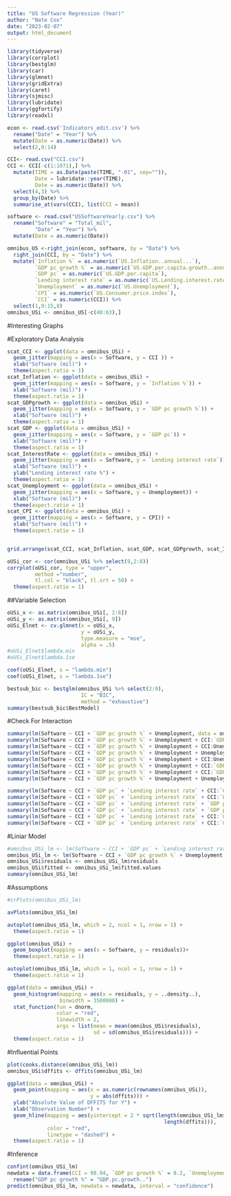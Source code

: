```yaml
---
title: "US Software Regression (Year)"
author: "Nate Cox"
date: "2023-02-07"
output: html_document
---
```


```r
library(tidyverse)
library(corrplot)  
library(bestglm)  
library(car) 
library(glmnet)
library(gridExtra)
library(caret)
library(sjmisc)
library(lubridate)
library(ggfortify)
library(readxl)
```

```r
econ <- read.csv('Indicators_edit.csv') %>%
  rename("Date" = "Year") %>%
  mutate(Date = as.numeric(Date)) %>%
  select(2,9:14)

CCI<- read.csv("CCI.csv") 
CCI <- CCI[-c(1:1071),] %>%
  mutate(TIME = as.Date(paste(TIME, "-01", sep="")),
         Date = lubridate::year(TIME),
         Date = as.numeric(Date)) %>%
  select(4,3) %>%
  group_by(Date) %>%
  summarise_at(vars(CCI), list(CCI = mean))

software <- read.csv("USSoftwareYearly.csv") %>%
  rename("Software" = "Total_mil",
         "Date" = "Year") %>%
  mutate(Date = as.numeric(Date))

omnibus_US <-right_join(econ, software, by = "Date") %>%
  right_join(CCI, by = "Date") %>%
  mutate(`Inflation %` = as.numeric(`US.Inflation..annual...`),
         `GDP pc growth %` = as.numeric(`US.GDP.per.capita.growth..annual...`),
         `GDP pc` = as.numeric(`US.GDP.per.capita`),
         `Lending interest rate` = as.numeric(`US.Lending.interest.rate....`),
         `Unemployment` = as.numeric(`US.Unemployment`),
         `CPI` = as.numeric(`US.Consumer.price.index`),
         `CCI` = as.numeric(CCI)) %>%
  select(1,9:15,8)
omnibus_USi <- omnibus_US[-c(40:63),]
```
#Interesting Graphs

#Exploratory Data Analysis


```r
scat_CCI <- ggplot(data = omnibus_USi) +
  geom_jitter(mapping = aes(x = Software, y = CCI )) +
  xlab("Software (mil)") +
  theme(aspect.ratio = 1)
scat_Inflation <- ggplot(data = omnibus_USi) +
  geom_jitter(mapping = aes(x = Software, y = `Inflation %`)) +
  xlab("Software (mil)") +
  theme(aspect.ratio = 1)
scat_GDPgrowth <- ggplot(data = omnibus_USi) +
  geom_jitter(mapping = aes(x = Software, y = `GDP pc growth %`)) +
  xlab("Software (mil)") +
  theme(aspect.ratio = 1)
scat_GDP <- ggplot(data = omnibus_USi) +
  geom_jitter(mapping = aes(x = Software, y = `GDP pc`)) +
  xlab("Software (mil)") +
  theme(aspect.ratio = 1)
scat_InterestRate <- ggplot(data = omnibus_USi) +
  geom_jitter(mapping = aes(x = Software, y = `Lending interest rate`)) +
  xlab("Software (mil)") +
  ylab("Lending interest rate %") +
  theme(aspect.ratio = 1)
scat_Unemployment <- ggplot(data = omnibus_USi) +
  geom_jitter(mapping = aes(x = Software, y = Unemployment)) +
  xlab("Software (mil)") +
  theme(aspect.ratio = 1)
scat_CPI <- ggplot(data = omnibus_USi) +
  geom_jitter(mapping = aes(x = Software, y = CPI)) +
  xlab("Software (mil)") +
  theme(aspect.ratio = 1)


grid.arrange(scat_CCI, scat_Inflation, scat_GDP, scat_GDPgrowth, scat_InterestRate, scat_Unemployment, scat_CPI, ncol =3)
```

```r
oUSi_cor <- cor(omnibus_USi %>% select(9,2:8))
corrplot(oUSi_cor, type = "upper",
         method ="number",
         tl.col = "black", tl.srt = 50) +
  theme(aspect.ratio = 1)
```

##Variable Selection

```r
oUSi_x <- as.matrix(omnibus_USi[, 2:8])
oUSi_y <- as.matrix(omnibus_USi[, 9])
oUSi_Elnet <- cv.glmnet(x = oUSi_x,
                        y = oUSi_y, 
                        type.measure = "mse", 
                        alpha = .5)  
#oUSi_Elnet$lambda.min
#oUSi_Elnet$lambda.1se

coef(oUSi_Elnet, s = "lambda.min")
coef(oUSi_Elnet, s = "lambda.1se")

bestsub_bic <- bestglm(omnibus_USi %>% select(2:9),
                        IC = "BIC",
                        method = "exhaustive")
summary(bestsub_bic$BestModel)
```

#Check For Interaction

```r
summary(lm(Software ~ CCI + `GDP pc growth %` + Unemployment, data = omnibus_USi))
summary(lm(Software ~ CCI + `GDP pc growth %` + Unemployment + CCI:`GDP pc growth %`, data = omnibus_USi))
summary(lm(Software ~ CCI + `GDP pc growth %` + Unemployment + CCI:Unemployment, data = omnibus_USi))
summary(lm(Software ~ CCI + `GDP pc growth %` + Unemployment + Unemployment:`GDP pc growth %`, data = omnibus_USi))
summary(lm(Software ~ CCI + `GDP pc growth %` + Unemployment + CCI:Unemployment:`GDP pc growth %`, data = omnibus_USi))
summary(lm(Software ~ CCI + `GDP pc growth %` + Unemployment + CCI:`GDP pc growth %` + CCI:Unemployment, data = omnibus_USi))
summary(lm(Software ~ CCI + `GDP pc growth %` + Unemployment + CCI:`GDP pc growth %` + Unemployment:`GDP pc growth %`, data = omnibus_USi))
summary(lm(Software ~ CCI + `GDP pc growth %` + Unemployment + Unemployment:`GDP pc growth %` + CCI:Unemployment, data = omnibus_USi))

summary(lm(Software ~ CCI + `GDP pc` + `Lending interest rate` + CCI:`GDP pc`, data = omnibus_USi))
summary(lm(Software ~ CCI + `GDP pc` + `Lending interest rate` + CCI:`Lending interest rate`, data = omnibus_USi))
summary(lm(Software ~ CCI + `GDP pc` + `Lending interest rate` + `GDP pc`:`Lending interest rate`, data = omnibus_USi))
summary(lm(Software ~ CCI + `GDP pc` + `Lending interest rate` + `GDP pc`:`Lending interest rate` + CCI:`GDP pc`, data = omnibus_USi))
summary(lm(Software ~ CCI + `GDP pc` + `Lending interest rate` + CCI:`GDP pc`:`Lending interest rate`, data = omnibus_USi))
summary(lm(Software ~ CCI + `GDP pc` + `Lending interest rate` + CCI:`GDP pc` + CCI:`GDP pc`:`Lending interest rate`, data = omnibus_USi))
```

#Liniar Model

```r
#omnibus_USi_lm <- lm(Software ~ CCI + `GDP pc` + `Lending interest rate` + CCI:`GDP pc`, data = omnibus_USi)
omnibus_USi_lm <- lm(Software ~ CCI + `GDP pc growth %` + Unemployment + Unemployment:`GDP pc growth %` + CCI:Unemployment, data = omnibus_USi)
omnibus_USi$residuals <- omnibus_USi_lm$residuals
omnibus_USi$fitted <- omnibus_USi_lm$fitted.values
summary(omnibus_USi_lm)
```

#Assumptions

```r
#crPlots(omnibus_USi_lm)

avPlots(omnibus_USi_lm)

autoplot(omnibus_USi_lm, which = 2, ncol = 1, nrow = 1) + 
  theme(aspect.ratio = 1)

ggplot(omnibus_USi) + 
  geom_boxplot(mapping = aes(x = Software, y = residuals))+ 
  theme(aspect.ratio = 1)

autoplot(omnibus_USi_lm, which = 1, ncol = 1, nrow = 1) +
  theme(aspect.ratio = 1)

ggplot(data = omnibus_USi) + 
  geom_histogram(mapping = aes(x = residuals, y = ..density..), 
                 binwidth = 3500000) +
  stat_function(fun = dnorm, 
                color = "red", 
                linewidth = 2,
                args = list(mean = mean(omnibus_USi$residuals), 
                            sd = sd(omnibus_USi$residuals))) +
  theme(aspect.ratio = 1)
```

#Influential Points

```r
plot(cooks.distance(omnibus_USi_lm))
omnibus_USi$dffits <- dffits(omnibus_USi_lm)

ggplot(data = omnibus_USi) + 
  geom_point(mapping = aes(x = as.numeric(rownames(omnibus_USi)), 
                           y = abs(dffits))) +
  ylab("Absolute Value of DFFITS for Y") +
  xlab("Observation Number") +
  geom_hline(mapping = aes(yintercept = 2 * sqrt(length(omnibus_USi_lm$coefficients) /
                                                   length(dffits))),
             color = "red", 
             linetype = "dashed") +
  theme(aspect.ratio = 1)
```

#Inference

```r
confint(omnibus_USi_lm)
newdata = data.frame(CCI = 98.94, `GDP pc growth %` = 0.2, `Unemployment`= 4.6)%>%
  rename("GDP pc growth %" = "GDP.pc.growth..")
predict(omnibus_USi_lm, newdata = newdata, interval = "confidence")
```

